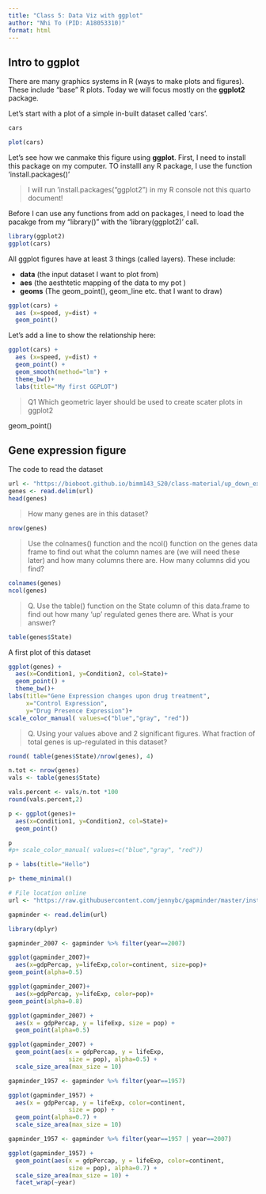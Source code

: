 ```yaml
---
title: "Class 5: Data Viz with ggplot"
author: "Nhi To (PID: A18053310)"
format: html
---
```


## Intro to ggplot

There are many graphics systems in R (ways to make plots and figures). These include "base" R plots. Today we will focus mostly on the **ggplot2** package. 

Let's start with a plot of a simple in-built dataset called 'cars'. 



```r
cars
```

```r
plot(cars)
```

Let's see how we canmake this figure using **ggplot**. First, I need to install this package on my computer. TO installl any R package, I use the function 'install.packages()'

>I will run 'install.packages("ggplot2") in my R console not this quarto document!
 
 Before I can use any functions from add on packages, I need to load the pacakge from my "library()" with the 'library(ggplot2)' call.
 
```r
library(ggplot2)
ggplot(cars)
```

All ggplot figures have at least 3 things (called layers). These include:

- **data** (the input dataset I want to plot from)
- **aes** (the aesthtetic mapping of the data to my pot )
- **geoms** (The geom_point(), geom_line etc. that I want to draw)

```r
ggplot(cars) +
  aes (x=speed, y=dist) +
  geom_point()
```

Let's add a line to show the relationship here: 
```r
ggplot(cars) +
  aes (x=speed, y=dist) +
  geom_point() +
  geom_smooth(method="lm") +
  theme_bw()+
  labs(title="My first GGPLOT")
```

> Q1 Which geometric layer should be used to create scater plots in ggplot2

geom_point()

## Gene expression figure

The code to read the dataset

```r
url <- "https://bioboot.github.io/bimm143_S20/class-material/up_down_expression.txt"
genes <- read.delim(url)
head(genes)
```

>How many genes are in this dataset?

```r
nrow(genes)
```

>Use the colnames() function and the ncol() function on the genes data frame to find out what the column names are (we will need these later) and how many columns there are. How many columns did you find? 

```r
colnames(genes)
ncol(genes)
```


>Q. Use the table() function on the State column of this data.frame to find out how many ‘up’ regulated genes there are. What is your answer? 

```r
table(genes$State)
```


A first plot of this dataset

```r
ggplot(genes) +
  aes(x=Condition1, y=Condition2, col=State)+
  geom_point() +
  theme_bw()+
labs(title="Gene Expression changes upon drug treatment", 
     x="Control Expression", 
     y="Drug Presence Expression")+
scale_color_manual( values=c("blue","gray", "red"))
```

>Q. Using your values above and 2 significant figures. What fraction of total genes is up-regulated in this dataset?


```r
round( table(genes$State)/nrow(genes), 4)
```

```r
n.tot <- nrow(genes)
vals <- table(genes$State)

vals.percent <- vals/n.tot *100
round(vals.percent,2)
```



```r
p <- ggplot(genes)+
  aes(x=Condition1, y=Condition2, col=State)+
  geom_point()

p
#p+ scale_color_manual( values=c("blue","gray", "red"))
```


```r
p + labs(title="Hello")
```


```r
p+ theme_minimal()
```

```r
# File location online
url <- "https://raw.githubusercontent.com/jennybc/gapminder/master/inst/extdata/gapminder.tsv"

gapminder <- read.delim(url)

```

```r
library(dplyr)

gapminder_2007 <- gapminder %>% filter(year==2007)
```

```r
ggplot(gapminder_2007)+ 
  aes(x=gdpPercap, y=lifeExp,color=continent, size=pop)+
geom_point(alpha=0.5)

```

```r
ggplot(gapminder_2007)+ 
  aes(x=gdpPercap, y=lifeExp, color=pop)+
geom_point(alpha=0.8)

```


```r
ggplot(gapminder_2007) + 
  aes(x = gdpPercap, y = lifeExp, size = pop) +
  geom_point(alpha=0.5)
```


```r
ggplot(gapminder_2007) + 
  geom_point(aes(x = gdpPercap, y = lifeExp,
                 size = pop), alpha=0.5) + 
  scale_size_area(max_size = 10)
```


```r
gapminder_1957 <- gapminder %>% filter(year==1957)

ggplot(gapminder_1957) + 
  aes(x = gdpPercap, y = lifeExp, color=continent,
                 size = pop) +
  geom_point(alpha=0.7) + 
  scale_size_area(max_size = 10) 
```


```r
gapminder_1957 <- gapminder %>% filter(year==1957 | year==2007)

ggplot(gapminder_1957) + 
  geom_point(aes(x = gdpPercap, y = lifeExp, color=continent,
                 size = pop), alpha=0.7) + 
  scale_size_area(max_size = 10) +
  facet_wrap(~year)
```


